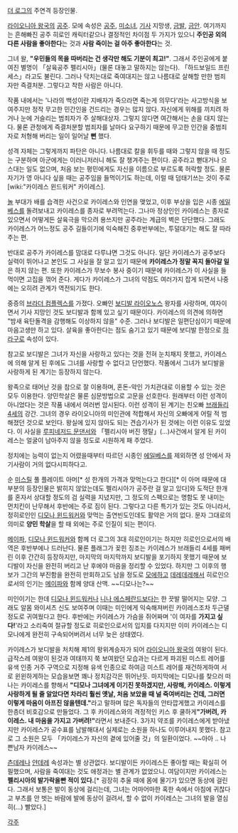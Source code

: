 [[더 로그]]의 주연격 등장인물.

[[라이오니아 왕국]]의 [[공주]]. 모에 속성은 [[공주]], [[미소녀]], [[기사]] 지망생, [[금발]], [[금안]]. 여기까지는 흔해빠진 공주 히로인 캐릭터같으나 결정적인 차이점 두 가지가 있으니 '''주인공 외의 다른 사람을 좋아한다'''는 것과 '''사람 죽이는 걸 아주 좋아한다'''는 것.

그녀 왈, '''"우민들의 목을 따버리는 건 생각만 해도 기분이 최고!"'''. 그래서 주인공에게 붙여진 별명이 「살육공주 펠리시아」(물론 대놓고 말하지는 않는다). 「하드보일드 프린세스」라고도 불린다. 그러나 닥치는대로 죽여대지는 않고 나름대로 살해할 만한 범죄자만 즉결처분. 그렇다고 착한 사람은 아니다.

작품 내에서는 '나라의 백성이란 지배자가 죽으라면 죽는게 의무다'라는 사고방식을 보여주지만 정작 무고한 민간인을 건드리는 경우는 많지 않다. 자신에게 위해를 끼치려 하거나 눈에 거슬리는 범죄자가 주 살해대상자. 그렇지 않다면 여간해서는 손을 대지 않는다. 물론 관청에게 즉결처분할 범죄자를 날마다 요구하기 때문에 무고한 인간을 중범죄자로 처형해 버리는 일이 일어날 '''뻔''' 했다. 

성격 자체는 그렇게까지 파탄은 아니다. 나름대로 칼을 휘두를 때와 그렇지 않을 때 정도는 구분하며 아군에게는 이러니저러니 해도 잘 챙겨주는 편이다. 공주라고 뻗대거나 으스대는 일도 없으며, 처음 보는 평민에게도 자신을 이름으로 부르도록 허락할 정도. 물론 자기가 영 아니다 싶을 때는 공주임을 들먹이기도 하는데, 이럴 때 덤태기쓰는 것이 주로 [wiki:"카이레스 윈드워커" 카이레스]. 

[[놀]] 부대가 배를 습격한 사건으로 카이레스와 인연을 맺었고, 이후 부상을 입은 시종 [[에일베스]]를 돌려보내고 카이레스를 종자로 부려먹는다. 그나마 정상인인 카이레스는 종자로 있으면서 어떻게든 살육극을 막으려 용쓰지만 공주라는 계급의 벽은 단단했다. 그래도 카이레스가 어느정도 공주 길들이기에 익숙해진 중후반부에는, 투덜대기는 해도 잘 따라주는 편. 

반대로 공주가 카이레스를 맘대로 다루냐면 그것도 아니다. 일단 카이레스가 공주보다 실력이 뛰어나고 본인도 그 사실을 잘 알고 있기 때문에 '''카이레스가 정말 꼭지 돌아갈 일'''은 하지 않는 편. 또한 카이레스가 무보수 봉사 중이기 때문에 카이레스가 이 사실을 들먹이면 고집을 꺾어 준다. 게다가 카이레스가 그녀의 약점도 여러가지 잡게 되면서 나중에는 오히려 관계가 역전되기도 한다.   

중증의 [[브라더 컴플렉스]]를 가졌다. 오빠인 [[보디발 라이오노스]] 왕자를 사랑하며, 여자이면서 기사 지망인 것도 보디발과 함께 있고 싶기 때문이다. 카이레스의 의견에 의하면 "밤새 육탄돌격을 감행해도 이상하지 않을" 수준. 그러나 보디발은 일편단심이기 때문에 마음고생만 하고 있다. 살육을 좋아한다는 점도 숨기고 있기 때문에 보디발 한정으로 [[하라구로]] 속성이 있다.  

참고로 보디발은 그녀가 자신을 사랑하고 있다는 것을 전혀 눈치채지 못했고, 카이레스에 의해 알게 된 후에도 그녀를 사랑할 수 없다고 단언했다. 작품에서 그녀가 보디발을 사랑하게 된 계기는 등장하지 않는다.   

왕족으로 태어난 것을 참으로 잘 이용하며, 혼돈-악인 가치관대로 이용할 수 있는 것은 모두 이용한다. 양민학살은 물론 심문방법으로 고문을 선호한다. 원래부터 이런 성격이 아니었다는 것은 작품 내에서 여러번 암시된다. 이런 성격이 된 계기는 친오빠 [[브래들리 4세]]의 강간. 그녀의 경우 라이오니아의 미인관에 적합해서 자신의 오빠에게 어릴 적 범해졌던 것으로 보인다. 왕실에 있지 않아도 되는 견습기사가 된 것에는 이런 이유도 있었다. 이 사실을 [[루피네저드 문댄서]]와 「펠리시아 버진 쟁탈」(…)사건에서 알게 된 카이레스는 얼굴이 남아주지 않을 정도로 시원하게 패 주었다. 

정치에는 능력이 없는지 어렸을때부터 따르던 시종인 [[에일베스]]를 제외하면 성 안에서 자기사람이 거의 없다시피하다고.

순 [[미스릴]] 풀 플레이트 아머[* 성 한개의 가격과 맞먹는다고 한다][* 이 아머 때문에 대부분의 등장인물은 밝히지 않았는데도 펠리시아가 공주란 걸 알고 있다]와 도적단 한개를 혼자서 상대할 정도의 검 실력을 지녔지만, 그 정도의 스펙으로는 명함도 못 내미는 먼치킨이 난무해서 후반에는 주로 짐이 된다. 그렇다고 다른 특기가 있는 것도 아니라서, 정히로인인 [[디모나 윈드워커]]와 맞먹는 출연빈도인데도 활약은 거의 없다. 문자 그대로의 의미로 '''양민 학살'''을 할 때 외에는 주로 인질이 되는 편이다.

[[메이파]], [[디모나 윈드워커]]와 함께 더 로그의 3대 히로인이기는 하지만 히로인으로서의 배역은 후반부에나 드러난다. 물론 플래그가 꽂힌 징조는 카이레스가 브래들리 4세를 패버린 이후 간간히 등장하지만, 마지막의 마지막까지 보디발을 포기하지 못했기 때문에 보디발이 자신을 완전히 버리고 난 후에야 마음을 정리할 수 있었다. 하지만 그 이후의 행보가 그간의 부진함을 완전히 만회하고도 남을 정도로 [[모에]]하고 [[데레]][[데레]]해서 히로인으로서의 인기는 [[메이파]]와 함께 양대 산맥. ~~디모나는?~~

미인이기는 한데 [[디모나 윈드워커]]나 [[니나 에스페란드]]보다는 한 끗발 떨어지는 모양. 그래도 알몸 와이셔츠 신도 보여주며 이때는 미인에게 익숙해져버린 카이레스조차 두근댈 정도로 귀여웠다고 한다. 후반에는 카이레스가 가슴을 쥐어짜며 '이 여자를 '''가지고 싶다!''''라고 소리죽여 절규할 정도로 히로인으로서의 입지를 다지지만 이미 카이레스는 디모나에게 완전히 구속되어버려서 너무 늦은 상태였다. 

카이레스가 보디발을 처치해 제1의 왕위계승자가 되어 [[라이오니아 왕국]]의 여왕이 된다. 급작스레 여왕이 된것과 여태까지 쭉 보여왔던 모습과는 다르게 파괴된 미스트 레어를 유색 인종 거주 구역으로 지정해 유색 인종으로 하여금 미스트 레어를 재건하게하여 서로 윈윈하게하는 모습을보면 꽤나 정치감각은 뛰어난듯. 마지막에는 디모나를 찾으러 떠나는 카이레스를 향해서 '''"디모나 그녀에게 이기진 못하겠지만, 사랑해, 카이레스. 이렇게 사랑하게 될 줄 알았다면 차라리 훨씬 옛날, 처음 보았을 때 널 죽여버리는 건데, 그러면 이렇게 마음이 아프진 않을텐데."'''라고 말하며 많은 독자들의 안타깝게했고 카이레스를 한층더 비호감으로 만들었다. 그 후 카이레스와의 격정적인 키스  후 쿨하게'''"가버려, 카이레스. 내 마음을 가지고 가버려!"'''라면서 보내준다. 3가지 약조를 카이레스에게 받아냈지만 카이레스가 공수표를 남발해대서 실제로는 소원을 하나도 이루어내지 못했다. 참고로 그 소원은 모두 「카이레스가 자신의 곁에 있어줄 것」의 일환이었다. ~~아아 .. 나쁜남자 카이레스~~

[[츤데레]]나 [[얀데레]] 속성과는 별 상관없다. 보디발이든 카이레스든 좋아할 때는 확실히 어필했으며, 사람을 죽여대는 것도 애정과는 별 관계가 없었으니. 
여담이지만 카이레스는 '''펠리시아의 발가락을빤 적이 있다.'''[* 굉장히 추울 때에 몸에 물기가 있으면 동상에 걸린다. 그래서 보통은 발이 동상에 걸리는데, 그녀는 어마어마한 혹한 속에서 아침에 귀찮다고 부츠를 안 벗는 바람에 발에 동상이 걸려서, 할 수 없이 카이레스는 그녀의 발을 열심히(...) 빨았다.]


[[각주]]

